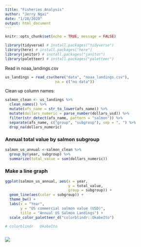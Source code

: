 ```yaml
---
title: "Fisheries Analysis"
author: "Jerry Ngai"
date: "1/28/2020"
output: html_document
---
```


```r
knitr::opts_chunk$set(echo = TRUE, message = FALSE)

library(tidyverse) # install.packages("tidyverse")
library(here) # install.packages("here")
library(janitor) # install.packages("janitor")
library(paletteer) # install.packages("paletteer")

```

Read in noaa_landings.csv

```r
us_landings = read_csv(here("data", "noaa_landings.csv"), 
                       na = c("no data"))
```

Clean up column names:

```r
salmon_clean <- us_landings %>% 
  clean_names() %>%
  mutate(afs_name = str_to_lower(afs_name)) %>% 
  mutate(dollars_numeric = parse_number(dollars_usd)) %>% 
  filter(str_detect(afs_name, pattern = "salmon")) %>% 
  separate(afs_name, c("group", "subgroup"), sep = ", ") %>%           # identifies identifier as comma + space
  drop_na(dollars_numeric)
```

### Annual total value by salmon subgroup

```r
salmon_us_annual <-salmon_clean %>% 
  group_by(year, subgroup) %>%
  summarize(total_value = sum(dollars_numeric))
```

### Make a line graph

```r
ggplot(salmon_us_annual, aes(x = year,
                             y = total_value,
                             group = subgroup)) +
  geom_line(aes(color = subgroup)) +
  theme_bw() +
  labs(x = "Year",
       y = "US commercial salmon value (USD)",
       title = "Annual US Salmon Landings") +
  scale_color_paletteer_d("colorblindr::OkabeIto")

# colorblindr	OkabeIto



```
![](https://octodex.github.com/images/foundingfather_v2.png)
